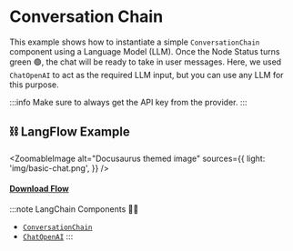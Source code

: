 # Conversation Chain

This example shows how to instantiate a simple `ConversationChain` component using a Language Model (LLM). Once the Node Status turns green 🟢, the chat will be ready to take in user messages. Here, we used `ChatOpenAI` to act as the required LLM input, but you can use any LLM for this purpose.

:::info
Make sure to always get the API key from the provider.
:::


## ⛓️ LangFlow Example



<ZoomableImage
  alt="Docusaurus themed image"
  sources={{
    light: 'img/basic-chat.png',
  }}
/>

 #### <a target="\_blank" href="json_files/Basic_Chat.json" download>Download Flow</a>

:::note LangChain Components 🦜🔗
- [`ConversationChain`](https://python.langchain.com/en/latest/modules/memory/getting_started.html?highlight=ConversationChain#)
- [`ChatOpenAI`](https://python.langchain.com/en/latest/use_cases/autonomous_agents/autogpt.html)
:::
